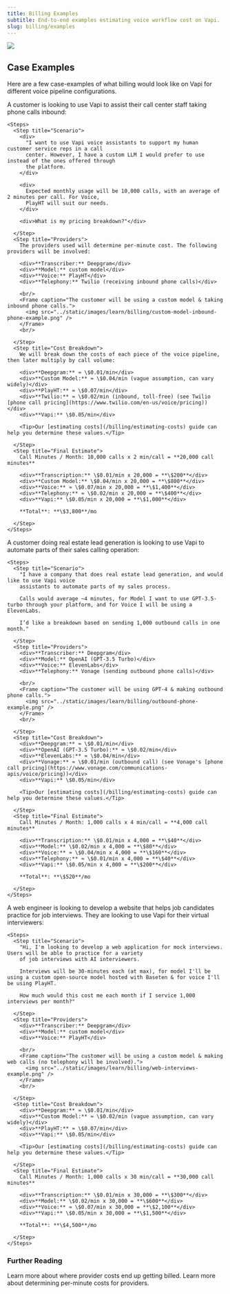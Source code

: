 ```yaml
---
title: Billing Examples
subtitle: End-to-end examples estimating voice workflow cost on Vapi.
slug: billing/examples
---
```



<Frame>
  <img src="../static/images/learn/billing/billing-example-template.png" />
</Frame>

## Case Examples

Here are a few case-examples of what billing would look like on Vapi for different voice pipeline configurations.

<AccordionGroup>
  <Accordion title="Call Center (Inbound Phone)" icon="phone-arrow-down-left" iconType="solid" defaultOpen={true}>
    A customer is looking to use Vapi to assist their call center staff taking phone calls inbound:

    <Steps>
      <Step title="Scenario">
        <div>
          "I want to use Vapi voice assistants to support my human customer service reps in a call
          center. However, I have a custom LLM I would prefer to use instead of the ones offered through
          the platform.
        </div>

        <div>
          Expected monthly usage will be 10,000 calls, with an average of 2 minutes per call. For Voice,
          PlayHT will suit our needs.
        </div>

        <div>What is my pricing breakdown?"</div>

      </Step>
      <Step title="Providers">
        The providers used will determine per-minute cost. The following providers will be involved:

        <div>**Transcriber:** Deepgram</div>
        <div>**Model:** custom model</div>
        <div>**Voice:** PlayHT</div>
        <div>**Telephony:** Twilio (receiving inbound phone calls)</div>

        <br/>
        <Frame caption="The customer will be using a custom model & taking inbound phone calls.">
          <img src="../static/images/learn/billing/custom-model-inbound-phone-example.png" />
        </Frame>
        <br/>

      </Step>
      <Step title="Cost Breakdown">
        We will break down the costs of each piece of the voice pipeline, then later multiply by call volume:

        <div>**Deepgram:** ≈ \$0.01/min</div>
        <div>**Custom Model:** ≈ \$0.04/min (vague assumption, can vary widely)</div>
        <div>**PlayHT:** ≈ \$0.07/min</div>
        <div>**Twilio:** ≈ \$0.02/min (inbound, toll-free) (see Twilio [phone call pricing](https://www.twilio.com/en-us/voice/pricing))</div>
        <div>**Vapi:** \$0.05/min</div>

        <Tip>Our [estimating costs](/billing/estimating-costs) guide can help you determine these values.</Tip>

      </Step>
      <Step title="Final Estimate">
        Call Minutes / Month: 10,000 calls x 2 min/call = **20,000 call minutes**

        <div>**Transcription:** \$0.01/min x 20,000 = **\$200**</div>
        <div>**Custom Model:** \$0.04/min x 20,000 = **\$800**</div>
        <div>**Voice:** ≈ \$0.07/min x 20,000 = **\$1,400**</div>
        <div>**Telephony:** ≈ \$0.02/min x 20,000 = **\$400**</div>
        <div>**Vapi:** \$0.05/min x 20,000 = **\$1,000**</div>

        **Total**: **\$3,800**/mo

      </Step>
    </Steps>

  </Accordion>
  <Accordion title="Real Estate Lead Generation (Outbound Phone)" icon="phone-arrow-up-right" iconType="solid">
    A customer doing real estate lead generation is looking to use Vapi to automate parts of their sales calling operation:

    <Steps>
      <Step title="Scenario">
        "I have a company that does real estate lead generation, and would like to use Vapi voice
        assistants to automate parts of my sales process.

        Calls would average ~4 minutes, for Model I want to use GPT-3.5-turbo through your platform, and for Voice I will be using a ElevenLabs.

        I’d like a breakdown based on sending 1,000 outbound calls in one month."

      </Step>
      <Step title="Providers">
        <div>**Transcriber:** Deepgram</div>
        <div>**Model:** OpenAI (GPT-3.5 Turbo)</div>
        <div>**Voice:** ElevenLabs</div>
        <div>**Telephony:** Vonage (sending outbound phone calls)</div>

        <br/>
        <Frame caption="The customer will be using GPT-4 & making outbound phone calls.">
          <img src="../static/images/learn/billing/outbound-phone-example.png" />
        </Frame>
        <br/>

      </Step>
      <Step title="Cost Breakdown">
        <div>**Deepgram:** ≈ \$0.01/min</div>
        <div>**OpenAI (GPT-3.5 Turbo):** ≈ \$0.02/min</div>
        <div>**ElevenLabs:** ≈ \$0.04/min</div>
        <div>**Vonage:** ≈ \$0.01/min (outbound call) (see Vonage's [phone call pricing](https://www.vonage.com/communications-apis/voice/pricing))</div>
        <div>**Vapi:** \$0.05/min</div>

        <Tip>Our [estimating costs](/billing/estimating-costs) guide can help you determine these values.</Tip>

      </Step>
      <Step title="Final Estimate">
        Call Minutes / Month: 1,000 calls x 4 min/call = **4,000 call minutes**

        <div>**Transcription:** \$0.01/min x 4,000 = **\$40**</div>
        <div>**Model:** \$0.02/min x 4,000 = **\$80**</div>
        <div>**Voice:** ≈ \$0.04/min x 4,000 = **\$160**</div>
        <div>**Telephony:** ≈ \$0.01/min x 4,000 = **\$40**</div>
        <div>**Vapi:** \$0.05/min x 4,000 = **\$200**</div>

        **Total**: **\$520**/mo

      </Step>
    </Steps>

  </Accordion>
  <Accordion title="Mock Intervieweing Application (Web)" icon="browser" iconType="solid">
    A web engineer is looking to develop a website that helps job candidates practice for job interviews. They are looking to use Vapi for their virtual interviewers:

    <Steps>
      <Step title="Scenario">
        "Hi, I'm looking to develop a web application for mock interviews. Users will be able to practice for a variety
        of job interviews with AI interviewers.

        Interviews will be 30-minutes each (at max), for model I'll be using a custom open-source model hosted with Baseten & for voice I'll be using PlayHT.

        How much would this cost me each month if I service 1,000 interviews per month?"

      </Step>
      <Step title="Providers">
        <div>**Transcriber:** Deepgram</div>
        <div>**Model:** custom model</div>
        <div>**Voice:** PlayHT</div>

        <br/>
        <Frame caption="The customer will be using a custom model & making web calls (no telephony will be involved).">
          <img src="../static/images/learn/billing/web-interviews-example.png" />
        </Frame>
        <br/>

      </Step>
      <Step title="Cost Breakdown">
        <div>**Deepgram:** ≈ \$0.01/min</div>
        <div>**Custom Model:** ≈ \$0.02/min (vague assumption, can vary widely)</div>
        <div>**PlayHT:** ≈ \$0.07/min</div>
        <div>**Vapi:** \$0.05/min</div>

        <Tip>Our [estimating costs](/billing/estimating-costs) guide can help you determine these values.</Tip>

      </Step>
      <Step title="Final Estimate">
        Call Minutes / Month: 1,000 calls x 30 min/call = **30,000 call minutes**

        <div>**Transcription:** \$0.01/min x 30,000 = **\$300**</div>
        <div>**Model:** \$0.02/min x 30,000 = **\$600**</div>
        <div>**Voice:** ≈ \$0.07/min x 30,000 = **\$2,100**</div>
        <div>**Vapi:** \$0.05/min x 30,000 = **\$1,500**</div>

        **Total**: **\$4,500**/mo

      </Step>
    </Steps>

  </Accordion>
</AccordionGroup>

### Further Reading

<CardGroup cols={2}>
  <Card title="Provider Costs" icon="route" iconType="solid" href="/billing/cost-routing">
    Learn more about where provider costs end up getting billed.
  </Card>
  <Card title="Estimating Costs" icon="equals" iconType="solid" href="/billing/estimating-costs">
    Learn more about determining per-minute costs for providers.
  </Card>
</CardGroup>
